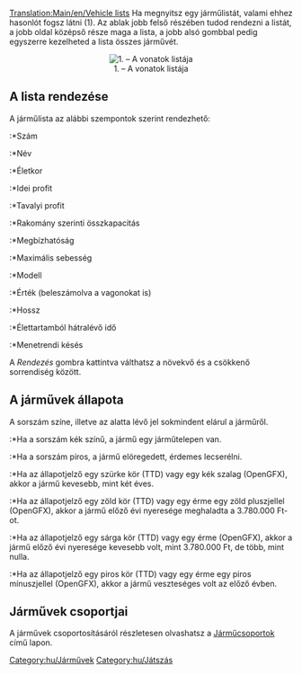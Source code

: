[[Translation:Main/en/Vehicle lists]]
Ha megnyitsz egy járműlistát, valami ehhez hasonlót fogsz látni (1). Az ablak jobb felső részében tudod rendezni a listát, a jobb oldal középső része maga a lista, a jobb alsó gombbal pedig egyszerre kezelheted a lista összes járművét.

<center>[[File:hu/Járműlista.png|center|none|frame|1. – A vonatok listája]]</center>

== A lista rendezése==
A járműlista az alábbi szempontok szerint rendezhető:
:*Szám
:*Név
:*Életkor
:*Idei profit
:*Tavalyi profit
:*Rakomány szerinti összkapacitás
:*Megbízhatóság
:*Maximális sebesség
:*Modell
:*Érték (beleszámolva a vagonokat is)
:*Hossz
:*Élettartamból hátralévő idő
:*Menetrendi késés

A ''Rendezés'' gombra kattintva válthatsz a növekvő és a csökkenő sorrendiség között.

== A járművek állapota ==
A sorszám színe, illetve az alatta lévő jel sokmindent elárul a járműről.
:*Ha a sorszám kék színű, a jármű egy járműtelepen van.
:*Ha a sorszám piros, a jármű elöregedett, érdemes lecserélni.

:*Ha az állapotjelző egy szürke kör (TTD) vagy egy kék szalag (OpenGFX), akkor a jármű kevesebb, mint két éves.
:*Ha az állapotjelző egy zöld kör (TTD) vagy egy érme egy zöld pluszjellel (OpenGFX), akkor a jármű előző évi nyeresége meghaladta a 3.780.000 Ft-ot.
:*Ha az állapotjelző egy sárga kör (TTD) vagy egy érme (OpenGFX), akkor a jármű előző évi nyeresége kevesebb volt, mint 3.780.000 Ft, de több, mint nulla.
:*Ha az állapotjelző egy piros kör (TTD) vagy egy érme egy piros mínuszjellel (OpenGFX), akkor a jármű veszteséges volt az előző évben.

== Járművek csoportjai ==
A járművek csoportosításáról részletesen olvashatsz a [[Main/hu/Járműcsoportok|Járműcsoportok]] című lapon.

[[Category:hu/Járművek]]
[[Category:hu/Játszás]]